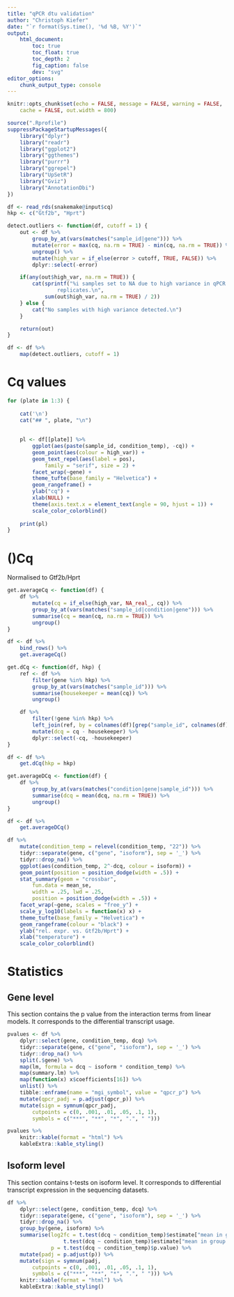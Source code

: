 ```yaml
---
title: "qPCR dtu validation"
author: "Christoph Kiefer"
date: "`r format(Sys.time(), '%d %B, %Y')`"
output:
    html_document:
        toc: true
        toc_float: true
        toc_depth: 2
        fig_caption: false
        dev: "svg"
editor_options:
    chunk_output_type: console
---
```


```r
knitr::opts_chunk$set(echo = FALSE, message = FALSE, warning = FALSE,
    cache = FALSE, out.width = 800)
```

```r
source(".Rprofile")
suppressPackageStartupMessages({
    library("dplyr")
    library("readr")
    library("ggplot2")
    library("ggthemes")
    library("purrr")
    library("ggrepel")
    library("UpSetR")
    library("Gviz")
    library("AnnotationDbi")
})
```



```r
df <- read_rds(snakemake@input$cq)
hkp <- c("Gtf2b", "Hprt")
```

```r
detect.outliers <- function(df, cutoff = 1) {
    out <- df %>%
        group_by_at(vars(matches("sample_id|gene"))) %>%
        mutate(error = max(cq, na.rm = TRUE) - min(cq, na.rm = TRUE)) %>%
        ungroup() %>%
        mutate(high_var = if_else(error > cutoff, TRUE, FALSE)) %>%
        dplyr::select(-error)

    if(any(out$high_var, na.rm = TRUE)) {
        cat(sprintf("%i samples set to NA due to high variance in qPCR
                replicates.\n",
            sum(out$high_var, na.rm = TRUE) / 2))
    } else {
        cat("No samples with high variance detected.\n")
    }

    return(out)
}

df <- df %>%
    map(detect.outliers, cutoff = 1)
```


# Cq values

```r
for (plate in 1:3) {
    
    cat('\n') 
    cat("## ", plate, "\n") 
    
    
    pl <- df[[plate]] %>%
        ggplot(aes(paste(sample_id, condition_temp), -cq)) +
        geom_point(aes(colour = high_var)) +
        geom_text_repel(aes(label = pos),
            family = "serif", size = 2) +
        facet_wrap(~gene) +
        theme_tufte(base_family = "Helvetica") +
        geom_rangeframe() +
        ylab("cq") +
        xlab(NULL) +
        theme(axis.text.x = element_text(angle = 90, hjust = 1)) +
        scale_color_colorblind()
    
    print(pl)
}
```


# \(\Delta\)Cq

Normalised to Gtf2b/Hprt

```r
get.averageCq <- function(df) {
    df %>%
        mutate(cq = if_else(high_var, NA_real_, cq)) %>%
        group_by_at(vars(matches("sample_id|condition|gene"))) %>%
        summarise(cq = mean(cq, na.rm = TRUE)) %>%
        ungroup()
}

df <- df %>%
    bind_rows() %>%
    get.averageCq()
```

```r
get.dCq <- function(df, hkp) {
    ref <- df %>%
        filter(gene %in% hkp) %>%
        group_by_at(vars(matches("sample_id"))) %>%
        summarise(housekeeper = mean(cq)) %>%
        ungroup()

    df %>%
        filter(!gene %in% hkp) %>%
        left_join(ref, by = colnames(df)[grep("sample_id", colnames(df))]) %>%
        mutate(dcq = cq - housekeeper) %>%
        dplyr::select(-cq, -housekeeper)
}

df <- df %>%
    get.dCq(hkp = hkp)
```

```r
get.averageDCq <- function(df) {
    df %>%
        group_by_at(vars(matches("condition|gene|sample_id"))) %>%
        summarise(dcq = mean(dcq, na.rm = TRUE)) %>%
        ungroup()
}

df <- df %>%
    get.averageDCq()
```

```r
df %>%
    mutate(condition_temp = relevel(condition_temp, "22")) %>%
    tidyr::separate(gene, c("gene", "isoform"), sep = '_') %>%
    tidyr::drop_na() %>%
    ggplot(aes(condition_temp, 2^-dcq, colour = isoform)) +
    geom_point(position = position_dodge(width = .5)) +
    stat_summary(geom = "crossbar",
        fun.data = mean_se,
        width = .25, lwd = .25,
        position = position_dodge(width = .5)) +
    facet_wrap(~gene, scales = "free_y") +
    scale_y_log10(labels = function(x) x) +
    theme_tufte(base_family = "Helvetica") +
    geom_rangeframe(colour = "black") +
    ylab("rel. expr. vs. Gtf2b/Hprt") +
    xlab("temperature") +
    scale_color_colorblind()
```

# Statistics

## Gene level

This section contains the p value from the interaction terms from linear models.
It corresponds to the differential transcript usage.

```r
pvalues <- df %>%
    dplyr::select(gene, condition_temp, dcq) %>%
    tidyr::separate(gene, c("gene", "isoform"), sep = '_') %>%
    tidyr::drop_na() %>%
    split(.$gene) %>%
    map(lm, formula = dcq ~ isoform * condition_temp) %>%
    map(summary.lm) %>%
    map(function(x) x$coefficients[16]) %>%
    unlist() %>%
    tibble::enframe(name = "mgi_symbol", value = "qpcr_p") %>%
    mutate(qpcr_padj = p.adjust(qpcr_p)) %>%
    mutate(sign = symnum(qpcr_padj,
        cutpoints = c(0, .001, .01, .05, .1, 1),
        symbols = c("***", "**", "*", ".", " ")))

pvalues %>%
    knitr::kable(format = "html") %>%
    kableExtra::kable_styling()
```

## Isoform level

This section contains t-tests on isoform level. It corresponds to differential
transcript expression in the sequencing datasets.

```r
df %>%
    dplyr::select(gene, condition_temp, dcq) %>%
    tidyr::separate(gene, c("gene", "isoform"), sep = '_') %>%
    tidyr::drop_na() %>%
    group_by(gene, isoform) %>%
    summarise(log2fc = t.test(dcq ~ condition_temp)$estimate["mean in group 22"] -
                  t.test(dcq ~ condition_temp)$estimate["mean in group 4"],
              p = t.test(dcq ~ condition_temp)$p.value) %>%
    mutate(padj = p.adjust(p)) %>%
    mutate(sign = symnum(padj,
        cutpoints = c(0, .001, .01, .05, .1, 1),
        symbols = c("***", "**", "*", ".", " "))) %>%
    knitr::kable(format = "html") %>%
    kableExtra::kable_styling()
```


<!-- # Individual genes -->

<!-- ```{r browserPlotDefinition} -->
<!-- txdb_gencode <- loadDb(snakemake@input[["txdb"]]) -->
<!-- txdb_gencode_dump <- as.list(txdb_gencode) -->

<!-- txdb_flair <- loadDb(snakemake@input[["txdb_flair"]]) -->
<!-- txdb_flair_dump <- as.list(txdb_flair) -->

<!-- primer_stats <- read_csv(snakemake@input[["primer_stats"]]) %>%  -->
<!--     dplyr::select(mgi_symbol, ensembl_gene_id_version, primer_name, amplified_region) %>%  -->
<!--     tidyr::separate(amplified_region, c("chr", "start", "end")) %>%  -->
<!--     mutate_at(vars(matches("start|end")), as.integer) %>%  -->
<!--     dplyr::select(-chr)     -->


<!-- subset.txdb <- function(txdb, txdb_dump, gene_id) { -->

<!--     all_tx <- AnnotationDbi::select(txdb, gene_id, -->
<!--             c("GENEID", "TXNAME"), "GENEID") %>% -->
<!--         pull(TXNAME) -->

<!--     all_tx_ids <- txdb_dump[[1]] %>% -->
<!--         as_tibble() %>% -->
<!--         filter(tx_name %in% all_tx) %>% -->
<!--         pull(tx_id) -->

<!--     new_txdb_dump <- vector("list", 4) -->
<!--     new_txdb_dump[1:3] <- txdb_dump[1:3] %>% -->
<!--         purrr::map(filter, tx_id %in% all_tx_ids) -->
<!--     new_txdb_dump[4] <- txdb_dump[4] -->

<!--     do.call(makeTxDb, new_txdb_dump) -->
<!-- } -->

<!-- plot.transcripts <- function(gene_id) { -->

<!--     gene_info <- AnnotationDbi::select(txdb_gencode, keys = gene_id, -->
<!--             keytype = "GENEID", -->
<!--             columns = c("TXCHROM", "TXSTART", "TXEND")) %>% -->
<!--         as_tibble() %>% -->
<!--         group_by(GENEID) %>% -->
<!--         summarise(TXCHROM = unique(TXCHROM), -->
<!--             TXSTART = min(TXSTART), -->
<!--             TXEND = max(TXEND)) -->

<!--     primer_info <- primer_stats %>%  -->
<!--         filter(ensembl_gene_id_version == gene_id) -->

<!--     # annotation track -->
<!--     txdb_gencode_sub <- subset.txdb(txdb_gencode, txdb_gencode_dump, gene_id) -->

<!--     atrack_gencode <- GeneRegionTrack(txdb_gencode_sub, -->
<!--         chromosome = gene_info$TXCHROM, -->
<!--         from = gene_info$TXSTART, to = gene_info$TXEND, -->
<!--         name = "GENCODE M23") -->

<!--     txdb_flair_sub <- subset.txdb(txdb_flair, txdb_flair_dump, gene_id) -->

<!--     atrack_flair <- GeneRegionTrack(txdb_flair_sub, -->
<!--         chromosome = gene_info$TXCHROM, -->
<!--         from = gene_info$TXSTART, to = gene_info$TXEND, -->
<!--         name = "flair cDNA") -->

<!--     gtrack <- GenomeAxisTrack(from = gene_info$TXSTART,  -->
<!--         to = gene_info$TXEND, -->
<!--         scale = 0.25) -->

<!--     # bam files -->
<!--     teloprime_warm <- AlignmentsTrack(snakemake@input[["teloprime_warm"]], -->
<!--         isPaired = FALSE, -->
<!--         genome = "mm10", -->
<!--         name = "Telo 22°C", -->
<!--         chromosome = gene_info$TXCHROM, -->
<!--         start = gene_info$TXSTART, -->
<!--         end = gene_info$TXEND) -->

<!--     teloprime_cold <- AlignmentsTrack(snakemake@input[["teloprime_cold"]], -->
<!--         isPaired = FALSE, -->
<!--         genome = "mm10", -->
<!--         name = "Telo 4°C", -->
<!--         chromosome = gene_info$TXCHROM, -->
<!--         start = gene_info$TXSTART, -->
<!--         end = gene_info$TXEND) -->

<!--     cdna_warm <- AlignmentsTrack(snakemake@input[["cdna_warm"]], -->
<!--         isPaired = FALSE, -->
<!--         genome = "mm10", -->
<!--         name = "cDNA 22°C", -->
<!--         chromosome = gene_info$TXCHROM, -->
<!--         start = gene_info$TXSTART, -->
<!--         end = gene_info$TXEND) -->

<!--     cdna_cold <- AlignmentsTrack(snakemake@input[["cdna_cold"]], -->
<!--         isPaired = FALSE, -->
<!--         genome = "mm10", -->
<!--         name = "cDNA 4°C", -->
<!--         chromosome = gene_info$TXCHROM, -->
<!--         start = gene_info$TXSTART, -->
<!--         end = gene_info$TXEND) -->

<!--     illumina_warm <- AlignmentsTrack(snakemake@input[["illumina_warm"]], -->
<!--         isPaired = TRUE, -->
<!--         genome = "mm10", -->
<!--         name = "Illu 22°C", -->
<!--         chromosome = gene_info$TXCHROM, -->
<!--         start = gene_info$TXSTART, -->
<!--         end = gene_info$TXEND) -->

<!--     illumina_cold <- AlignmentsTrack(snakemake@input[["illumina_cold"]], -->
<!--         isPaired = TRUE, -->
<!--         genome = "mm10", -->
<!--         name = "Illu 4°C", -->
<!--         chromosome = gene_info$TXCHROM, -->
<!--         start = gene_info$TXSTART, -->
<!--         end = gene_info$TXEND) -->

<!--    primerTrack <- AnnotationTrack( -->
<!--         start = c(primer_info[1, ]$start, primer_info[1, ]$end - 20,  -->
<!--             primer_info[2, ]$start, primer_info[2, ]$end - 20),  -->
<!--         width = rep(20, 4), -->
<!--         group = rep(c(paste(primer_info[1, ]$mgi_symbol, primer_info[1, ]$primer_name),  -->
<!--                 paste(primer_info[2, ]$mgi_symbol, primer_info[2, ]$primer_name)), -->
<!--             each = 2), -->
<!--         genome = "mm10", -->
<!--         chromosome = gene_info$TXCHROM, -->
<!--         name = "RT-qPCR", -->
<!--         shape = "box", -->
<!--         groupAnnotation = "group", -->
<!--         just.group = "above") -->

<!--     options(ucscChromosomeNames = FALSE) -->

<!--     plotTracks(list(gtrack, -->
<!--             illumina_warm, illumina_cold, -->
<!--             teloprime_warm, teloprime_cold, -->
<!--             cdna_warm, cdna_cold, -->
<!--             atrack_gencode, -->
<!--             atrack_flair, -->
<!--             primerTrack), -->
<!--         from = gene_info$TXSTART, -->
<!--         to = gene_info$TXEND, -->
<!--         type = c("coverage", "sashimi"), -->
<!--         extend.left = 250, -->
<!--         extend.right = 250, -->
<!--         background.title = "darkblue", -->
<!--         cex.axis = .4, -->
<!--         min.height = 0, -->
<!--         sashimiScore = 5, -->
<!--         sizes = c(.25, rep(1, 6), rep(1, 2), .5)) -->
<!-- } -->
<!-- ``` -->

<!-- ```{r loop, results="asis"} -->
<!-- for (gene in pvalues$ensembl_gene_id_version) { -->

<!--     gene_p <- pvalues %>%  -->
<!--         filter(ensembl_gene_id_version == gene) -->

<!--     cat('\n')  -->
<!--     cat("## ", gene_p$mgi_symbol, gene_p$ensembl_gene_id_version, "\n")  -->

<!--     gene_p %>%  -->
<!--         dplyr::select_at(vars(matches("padj"))) %>%  -->
<!--         tidyr::gather("dataset", "padj") %>%  -->
<!--         mutate(sign = symnum(padj, -->
<!--         cutpoints = c(0, .001, .01, .05, .1, 1), -->
<!--         symbols = c("***", "**", "*", ".", " "))) %>%  -->
<!--         knitr::kable(format = "html") %>% -->
<!--         kableExtra::kable_styling() %>%  -->
<!--         print() -->

<!--     plot.transcripts(gene) -->

<!--     pl <- df %>% -->
<!--         filter(grepl(gene_p$mgi_symbol, gene)) %>% -->
<!--         mutate(condition_temp = relevel(condition_temp, "22")) %>% -->
<!--         tidyr::separate(gene, c("gene", "isoform"), sep = '_') %>% -->
<!--         tidyr::drop_na() %>% -->
<!--         ggplot(aes(condition_temp, 2^-dcq, colour = isoform)) + -->
<!--         geom_point(position = position_dodge(width = .5)) + -->
<!--         stat_summary(geom = "crossbar", -->
<!--             fun.data = mean_se, -->
<!--             width = .25, lwd = .25, -->
<!--             position = position_dodge(width = .5)) + -->
<!--         scale_y_log10(labels = function(x) x) + -->
<!--         theme_tufte() + -->
<!--         geom_rangeframe(colour = "black") + -->
<!--         ylab("rel. expr. vs. Gtf2b/Hprt") + -->
<!--         xlab("temperature") + -->
<!--         scale_color_colorblind() -->

<!--     print(pl) -->
<!--     cat('\n')  -->
<!-- } -->

<!-- ``` -->

